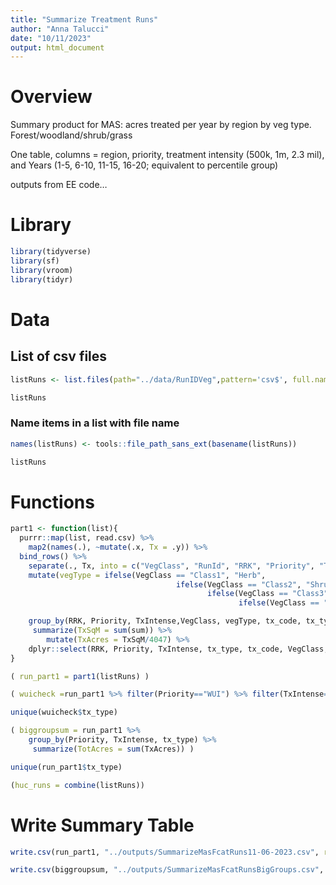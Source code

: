 ```yaml
---
title: "Summarize Treatment Runs"
author: "Anna Talucci"
date: "10/11/2023"
output: html_document
---
```


# Overview
Summary product for MAS: acres treated per year by region by veg type. Forest/woodland/shrub/grass

One table, columns = region, priority, treatment intensity (500k, 1m, 2.3 mil), and Years (1-5, 6-10, 11-15, 16-20; equivalent to percentile group)

outputs from EE code...

# Library
```r
library(tidyverse)
library(sf)
library(vroom)
library(tidyr)
```


# Data

## List of csv files
```r
listRuns <- list.files(path="../data/RunIDVeg",pattern='csv$', full.names = TRUE)
```

```r
listRuns
```



### Name items in a list with file name
```r
names(listRuns) <- tools::file_path_sans_ext(basename(listRuns))
```

```r
listRuns
```
# Functions
```r
part1 <- function(list){
  purrr::map(list, read.csv) %>%
    map2(names(.), ~mutate(.x, Tx = .y)) %>%
  bind_rows() %>%
    separate(., Tx, into = c("VegClass", "RunId", "RRK", "Priority", "TxIntense", "dateProc"), sep = '_', convert=TRUE, extra='merge') %>%
    mutate(vegType = ifelse(VegClass == "Class1", "Herb",
                                     ifelse(VegClass == "Class2", "Shrub",
                                            ifelse(VegClass == "Class3", "Hardwood",
                                                   ifelse(VegClass == "Class4", "Softwood", "F")))))  %>%

    group_by(RRK, Priority, TxIntense,VegClass, vegType, tx_code, tx_type) %>%
     summarize(TxSqM = sum(sum)) %>%
        mutate(TxAcres = TxSqM/4047) %>%
    dplyr::select(RRK, Priority, TxIntense, tx_type, tx_code, VegClass, vegType, TxSqM, TxAcres)
}
```

```r
( run_part1 = part1(listRuns) )
```

```r
( wuicheck =run_part1 %>% filter(Priority=="WUI") %>% filter(TxIntense=="500k") )
```

```r
unique(wuicheck$tx_type)
```
```r
( biggroupsum = run_part1 %>% 
    group_by(Priority, TxIntense, tx_type) %>%
     summarize(TotAcres = sum(TxAcres)) )
```


```r
unique(run_part1$tx_type)
```

```r

(huc_runs = combine(listRuns))
```




# Write Summary Table
```r
write.csv(run_part1, "../outputs/SummarizeMasFcatRuns11-06-2023.csv", row.names = F)
```

```r
write.csv(biggroupsum, "../outputs/SummarizeMasFcatRunsBigGroups.csv", row.names = F)
```